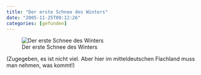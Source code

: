 ```yaml
---
title: "Der erste Schnee des Winters"
date: "2005-11-25T09:12:26"
categories: [gefunden]
---
```


![Der erste Schnee des Winters](/blog/wp-content/uploads/2005/11/Schnee2005.jpg)

(Zugegeben, es ist nicht viel. Aber hier im mitteldeutschen Flachland muss man nehmen, was kommt!)
